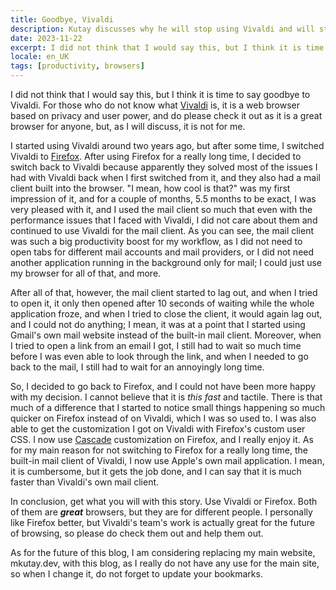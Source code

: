```yaml
---
title: Goodbye, Vivaldi
description: Kutay discusses why he will stop using Vivaldi and will start to use Firefox instead.
date: 2023-11-22
excerpt: I did not think that I would say this, but I think it is time to say goodbye to Vivaldi. For those who do not know what [Vivaldi](https://vivaldi.com) is, it is a web browser based on privacy and user power, and do please check it out as it is a great browser for anyone, but, as I will discuss, it is not for me.
locale: en_UK
tags: [productivity, browsers]
---
```

I did not think that I would say this, but I think it is time to say goodbye to Vivaldi. For those who do not know what [Vivaldi](https://vivaldi.com) is, it is a web browser based on privacy and user power, and do please check it out as it is a great browser for anyone, but, as I will discuss, it is not for me.

I started using Vivaldi around two years ago, but after some time, I switched Vivaldi to [Firefox](https://firefox.com). After using Firefox for a really long time, I decided to switch back to Vivaldi because apparently they solved most of the issues I had with Vivaldi back when I first switched from it, and they also had a mail client built into the browser. "I mean, how cool is that?" was my first impression of it, and for a couple of months, 5.5 months to be exact, I was very pleased with it, and I used the mail client so much that even with the performance issues that I faced with Vivaldi, I did not care about them and continued to use Vivaldi for the mail client. As you can see, the mail client was such a big productivity boost for my workflow, as I did not need to open tabs for different mail accounts and mail providers, or I did not need another application running in the background only for mail; I could just use my browser for all of that, and more.

After all of that, however, the mail client started to lag out, and when I tried to open it, it only then opened after 10 seconds of waiting while the whole application froze, and when I tried to close the client, it would again lag out, and I could not do anything; I mean, it was at a point that I started using Gmail's own mail website instead of the built-in mail client. Moreover, when I tried to open a link from an email I got, I still had to wait so much time before I was even able to look through the link, and when I needed to go back to the mail, I still had to wait for an annoyingly long time.

So, I decided to go back to Firefox, and I could not have been more happy with my decision. I cannot believe that it is _this fast_ and tactile. There is that much of a difference that I started to notice small things happening so much quicker on Firefox instead of on Vivaldi, which I was so used to. I was also able to get the customization I got on Vivaldi with Firefox's custom user CSS. I now use [Cascade](https://github.com/andreasgrafen/cascade) customization on Firefox, and I really enjoy it. As for my main reason for not switching to Firefox for a really long time, the built-in mail client of Vivaldi, I now use Apple's own mail application. I mean, it is cumbersome, but it gets the job done, and I can say that it is much faster than Vivaldi's own mail client.

In conclusion, get what you will with this story. Use Vivaldi or Firefox. Both of them are **_great_** browsers, but they are for different people. I personally like Firefox better, but Vivaldi's team's work is actually great for the future of browsing, so please do check them out and help them out.
  
As for the future of this blog, I am considering replacing my main website, mkutay.dev, with this blog, as I really do not have any use for the main site, so when I change it, do not forget to update your bookmarks.